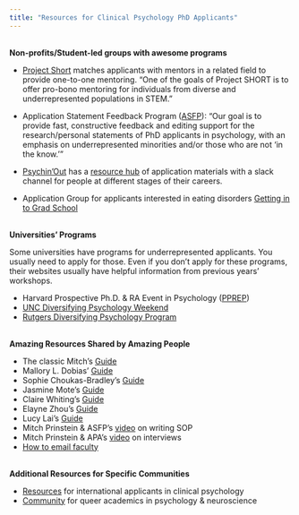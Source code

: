 ```yaml
---
title: "Resources for Clinical Psychology PhD Applicants"
---
```


<br/>
**Non-profits/Student-led groups with awesome programs**    

* [Project Short](https://www.project-short.com/) matches applicants with mentors in a related field to provide one-to-one mentoring. "One of the goals of Project SHORT is to offer pro-bono mentoring for individuals from diverse and underrepresented populations in STEM."    

* Application Statement Feedback Program ([ASFP](https://www.asfp.io)): "Our goal is to provide fast, constructive feedback and editing support for the research/personal statements of PhD applicants in psychology, with an emphasis on underrepresented minorities and/or those who are not ‘in the know.’"   

* [Psychin'Out](https://www.psychinout.org/) has a [resource hub](https://www.drive.google.com/drive/u/0/folders/1INKBbyDCCNqSPDMIqK8kpdLk9k8Pqyof) of application materials with a slack channel for people at different stages of their careers.    

* Application Group for applicants interested in eating disorders [Getting in to Grad School](https://www.psychphdeat.com/resources)   


<br/>
**Universities' Programs**    

Some universities have programs for underrepresented applicants. You usually need to apply for those. Even if you don't apply for these programs, their websites usually have helpful information from previous years' workshops.   

* Harvard Prospective Ph.D. & RA Event in Psychology ([PPREP](https://psychology.fas.harvard.edu/pprep))      
* [UNC Diversifying Psychology Weekend](https://psychology.unc.edu/diversifying-psychology-weekend/)    
* [Rutgers Diversifying Psychology Program](https://sites.rutgers.edu/rdpd/)   


<br/>
**Amazing Resources Shared by Amazing People**      

* The classic Mitch's [Guide](https://mitch.web.unc.edu/wp-content/uploads/sites/4922/2017/02/MitchGradSchoolAdvice.pdf)   
* Mallory L. Dobias' [Guide](https://mallorydobias.medium.com/open-access-tips-materials-for-clinical-psych-phd-applications-e9e81be3d132)    
* Sophie Choukas-Bradley's [Guide](https://s3.us-west-2.amazonaws.com/secure.notion-static.com/7fb4dd76-4931-458a-8130-cdd69172f417/a-students-perspective-on-applying-to-graduate-school-in-clinical-psychology.pdf?X-Amz-Algorithm=AWS4-HMAC-SHA256&X-Amz-Content-Sha256=UNSIGNED-PAYLOAD&X-Amz-Credential=AKIAT73L2G45EIPT3X45%2F20221115%2Fus-west-2%2Fs3%2Faws4_request&X-Amz-Date=20221115T042037Z&X-Amz-Expires=86400&X-Amz-Signature=803cf77990598f40440c85b459652b9909db7e125f2718a81b57bd713c37bf52&X-Amz-SignedHeaders=host&response-content-disposition=filename%3D%22a-students-perspective-on-applying-to-graduate-school-in-clinical-psychology.pdf%22&x-id=GetObject)
* Jasmine Mote's [Guide](https://docs.google.com/document/d/19Gh4T4dTpA1tgPftkw2iAI04zOE9X7DV/edit)
* Claire Whiting's [Guide](https://www.clairewhiting.com/resources/applying-to-psych-phds)
* Elayne Zhou's [Guide](https://steep-wavelength-0f6.notion.site/Applying-to-Clinical-Counseling-Psych-PhDs-Open-Access-Materials-Tips-Pitfalls-f5fb95046ede406b9baa70b319bbe96d)
* Lucy Lai's [Guide](https://lucy-lai.com/blog/gradapps.html)    
* Mitch Prinstein & ASFP's [video](https://www.youtube.com/watch?v=2UZ8c7HY0N0&t=27s&ab_channel=AmericanPsychologicalAssociation) on writing SOP     
* Mitch Prinstein & APA's [video](https://www.youtube.com/watch?v=3ueGQY8mHJo) on interviews    
* [How to email faculty](https://lucklab.ucdavis.edu/blog/2018/9/17/emailing-faculty#:~:text=We%20recommend%20a%20subject%20heading,get%20any%20advice%20they%20might)     


<br/>
**Additional Resources for Specific Communities**      

* [Resources](https://docs.google.com/document/d/1EMH18efUUswyLAf9mBSd0oePI_e4J4CAbfrynDhS40A/edit) for international applicants in clinical psychology       
* [Community](https://www.queerpsychneuro.com/) for queer academics in psychology & neuroscience   



